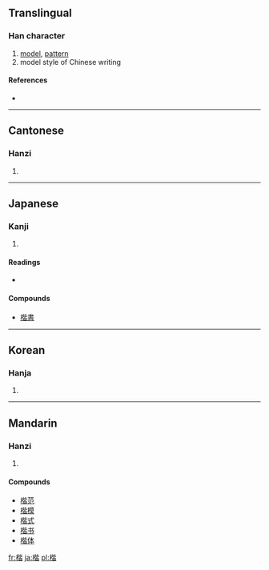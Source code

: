 ==Translingual==

===Han character===
{{Han char|rn=75|rad=木|as=09|sn=13|four=4196<sub>1</sub>|canj=木心心日 (DPPA)}}

# [[model]], [[pattern]]
# model style of Chinese writing

====References====
* {{Han ref|kx=0542.050|dkj=15185|dj=0930.010|hdz=21246.130|uh=6977|ud=26999|bh=B7A2|bd=47010}}

----

==Cantonese==

===Hanzi===
{{yue-hanzi|jyut=|y=gaai1, kaai2}}

# {{defn|Cantonese|sort=木09}}

----

==Japanese==

===Kanji===
{{ja-kanji|grade=|rs=木09}}

# {{defn|Japanese|sort=木09}}

====Readings====
* {{ja-readings|on=[[かい]] (kai)|kun=[[かた]] (kata), [[のっとる]] (nottoru), [[ただしい]] (tadashii)}}

====Compounds====
* [[楷書]]

----

==Korean==

===Hanja===
{{ko-hanja|hangeul=해|eumhun=|rv=hae|mr=hae|y=hay}}

# {{defn|Korean|sort=木09}}

----

==Mandarin==

===Hanzi===
{{cmn-hanzi|pin=[[jiē]] ([[jie1]]), [[kǎi]] ([[kai3]])|wg=k'ai<sup>3</sup>}}

# {{defn|Mandarin|sort=木09}}

====Compounds====
* [[楷范]]
* [[楷模]]
* [[楷式]]
* [[楷书]]
* [[楷体]]

[[fr:楷]]
[[ja:楷]]
[[pl:楷]]
